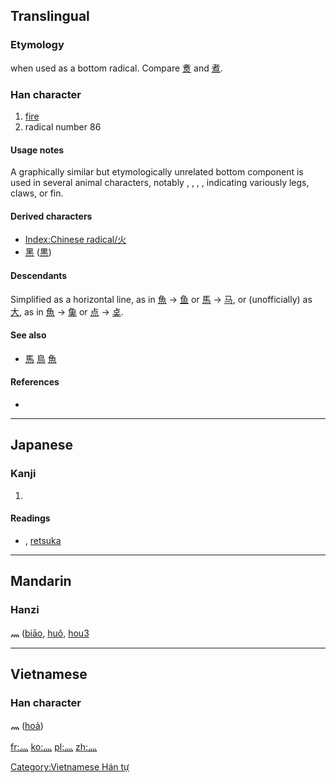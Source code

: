 {{also|火|⺣}}
==Translingual==
===Etymology===
{{Han simp|火}} when used as a bottom radical. Compare [[煑]] and [[煮]].

===Han character===
{{Han char|rn=86|rad=火|as=00|sn=4|four=|canj=竹火 (HF)}}

# [[fire]]
# radical number 86

====Usage notes====
A graphically similar but etymologically unrelated bottom component is used in several animal characters, notably {{term|馬||horse|sc=Hani}}, {{term|鳥||bird|sc=Hani}}, {{term|烏||black, dark (was crow)|sc=Hani}}, {{term|魚||fish|sc=Hani}}, indicating variously legs, claws, or fin.

====Derived characters====
* [[Index:Chinese radical/火]]
* [[黑]] ([[黒]])

====Descendants====
Simplified as a horizontal line, as in [[魚]] → [[鱼]] or [[馬]] → [[马]], or (unofficially) as [[大]], as in [[魚]] → [[𩵋]] or [[点]] → [[奌]].

====See also====
* [[馬]] [[鳥]] [[魚]]
<!-- 烏 is now classed as a derivative, while the others above are not -->

====References====
* {{Han ref|kx=0665.030|dkj=18851|dj=1074.010|hdz=32187.020|uh=706C|ud=28780}}

----

==Japanese==

===Kanji===
{{ja-kanji|grade=|rs=火00}}
#{{defn|Japanese|sort=火00}}

====Readings====
* {{ja-readings|on=[[ひょう]] (hyō), [[か]] (ka)|kun=[[れっか]] (rekka)}}, [[retsuka]]

----

==Mandarin==
===Hanzi===
'''灬''' ([[biāo]], [[huǒ]], [[hou3]]

----

==Vietnamese==
===Han character===
'''灬''' ([[hoả]])

[[Category:Vietnamese Hán tự]]

[[fr:灬]]
[[ko:灬]]
[[pl:灬]]
[[zh:灬]]